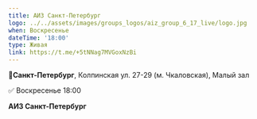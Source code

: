 ```yaml
---
title: АИЗ Санкт-Петербург
logo: ../../assets/images/groups_logos/aiz_group_6_17_live/logo.jpg
when: Воскресенье
dateTime: '18:00'
type: Живая
link: https://t.me/+5tNNag7MVGoxNzBi
---
```

**📍Санкт-Петербург**, Колпинская ул. 27-29 (м. Чкаловская), Малый зал

✅ Воскресенье 18:00

**АИЗ Санкт-Петербург**
